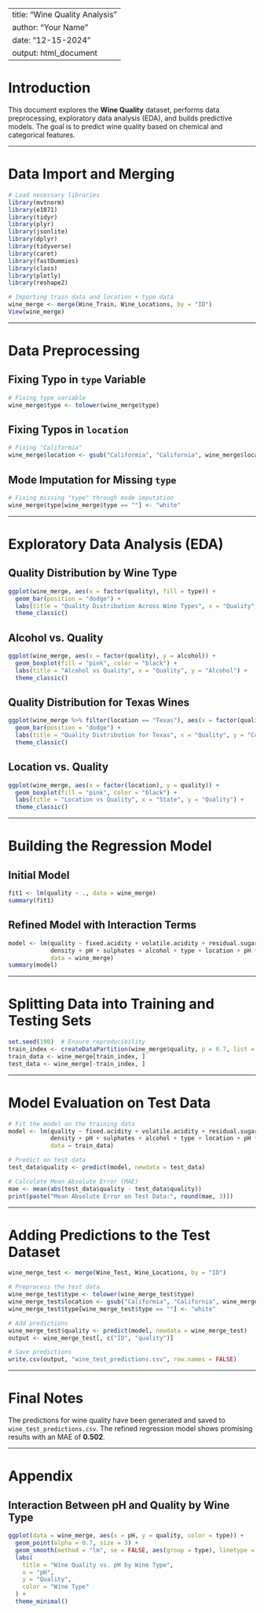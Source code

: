 
---
title: "Wine Quality Analysis"
author: "Your Name"
date: "12-15-2024"
output: html_document
---

# Introduction

This document explores the **Wine Quality** dataset, performs data preprocessing, exploratory data analysis (EDA), and builds predictive models. The goal is to predict wine quality based on chemical and categorical features.

---

# Data Import and Merging

```{r load-data, message=FALSE, warning=FALSE}
# Load necessary libraries
library(mvtnorm)
library(e1071)
library(tidyr)
library(plyr)
library(jsonlite)
library(dplyr)
library(tidyverse)
library(caret)
library(fastDummies)
library(class)
library(plotly)
library(reshape2)

# Importing train data and location + type data
wine_merge <- merge(Wine_Train, Wine_Locations, by = "ID")
View(wine_merge)
```

---

# Data Preprocessing

## Fixing Typo in `type` Variable
```{r preprocess-type}
# Fixing type variable
wine_merge$type <- tolower(wine_merge$type)
```

## Fixing Typos in `location`
```{r preprocess-location}
# Fixing "Califormia"
wine_merge$location <- gsub("Califormia", "California", wine_merge$location)
```

## Mode Imputation for Missing `type`
```{r mode-impute-type}
# Fixing missing "type" through mode imputation
wine_merge$type[wine_merge$type == ""] <- "white"
```

---

# Exploratory Data Analysis (EDA)

## Quality Distribution by Wine Type
```{r quality-distribution, echo=FALSE}
ggplot(wine_merge, aes(x = factor(quality), fill = type)) +
  geom_bar(position = "dodge") +
  labs(title = "Quality Distribution Across Wine Types", x = "Quality", y = "Count") +
  theme_classic()
```

## Alcohol vs. Quality
```{r alcohol-vs-quality, echo=FALSE}
ggplot(wine_merge, aes(x = factor(quality), y = alcohol)) +
  geom_boxplot(fill = "pink", color = "black") +
  labs(title = "Alcohol vs Quality", x = "Quality", y = "Alcohol") +
  theme_classic()
```

## Quality Distribution for Texas Wines
```{r texas-quality, echo=FALSE}
ggplot(wine_merge %>% filter(location == "Texas"), aes(x = factor(quality))) +
  geom_bar(position = "dodge") +
  labs(title = "Quality Distribution for Texas", x = "Quality", y = "Count") +
  theme_classic()
```

## Location vs. Quality
```{r location-vs-quality, echo=FALSE}
ggplot(wine_merge, aes(x = factor(location), y = quality)) +
  geom_boxplot(fill = "pink", color = "black") +
  labs(title = "Location vs Quality", x = "State", y = "Quality") +
  theme_classic()
```

---

# Building the Regression Model

## Initial Model
```{r build-model}
fit1 <- lm(quality ~ ., data = wine_merge)
summary(fit1)
```

## Refined Model with Interaction Terms
```{r refined-model}
model <- lm(quality ~ fixed.acidity + volatile.acidity + residual.sugar + free.sulfur.dioxide + 
            density + pH + sulphates + alcohol + type + location + pH * type + residual.sugar * type,
            data = wine_merge)
summary(model)
```

---

# Splitting Data into Training and Testing Sets

```{r train-test-split}
set.seed(190)  # Ensure reproducibility
train_index <- createDataPartition(wine_merge$quality, p = 0.7, list = FALSE)
train_data <- wine_merge[train_index, ]
test_data <- wine_merge[-train_index, ]
```

---

# Model Evaluation on Test Data

```{r model-evaluation}
# Fit the model on the training data
model <- lm(quality ~ fixed.acidity + volatile.acidity + residual.sugar + free.sulfur.dioxide + 
            density + pH + sulphates + alcohol + type + location + pH * type,
            data = train_data)

# Predict on test data
test_data$quality <- predict(model, newdata = test_data)

# Calculate Mean Absolute Error (MAE)
mae <- mean(abs(test_data$quality - test_data$quality))
print(paste("Mean Absolute Error on Test Data:", round(mae, 3)))
```

---

# Adding Predictions to the Test Dataset

```{r predictions-to-test}
wine_merge_test <- merge(Wine_Test, Wine_Locations, by = "ID")

# Preprocess the test data
wine_merge_test$type <- tolower(wine_merge_test$type)
wine_merge_test$location <- gsub("Califormia", "California", wine_merge_test$location)
wine_merge_test$type[wine_merge_test$type == ""] <- "white"

# Add predictions
wine_merge_test$quality <- predict(model, newdata = wine_merge_test)
output <- wine_merge_test[, c("ID", "quality")]

# Save predictions
write.csv(output, "wine_test_predictions.csv", row.names = FALSE)
```

---

# Final Notes

The predictions for wine quality have been generated and saved to `wine_test_predictions.csv`. The refined regression model shows promising results with an MAE of **0.502**.

---

# Appendix

## Interaction Between pH and Quality by Wine Type
```{r ph-vs-quality}
ggplot(data = wine_merge, aes(x = pH, y = quality, color = type)) +
  geom_point(alpha = 0.7, size = 3) +
  geom_smooth(method = "lm", se = FALSE, aes(group = type), linetype = "dashed") +
  labs(
    title = "Wine Quality vs. pH by Wine Type",
    x = "pH",
    y = "Quality",
    color = "Wine Type"
  ) +
  theme_minimal()
```
